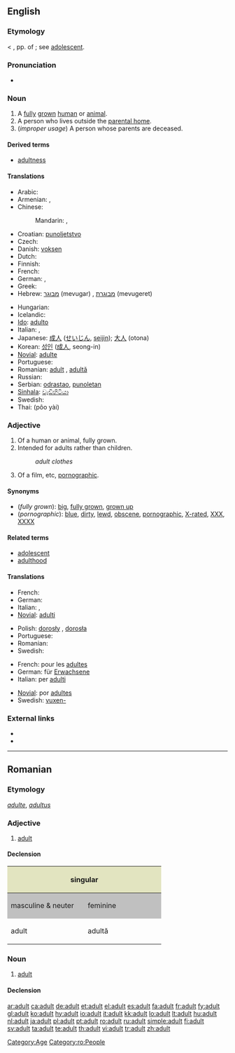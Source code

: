 ==English==

===Etymology===
< {{etyl|la}} {{term|adultus||grown up}}, pp. of {{term|adolescere||to grow up}}; see [[adolescent]].

===Pronunciation===
* {{audio|en-us-adult.ogg|Audio (US)}}

===Noun===
{{en-noun}}

# A [[fully]] [[grown]] [[human]] or [[animal]].
# A person who lives outside the [[parental home]].
# (''improper usage'') A person whose parents are deceased.

====Derived terms====
* [[adultness]]

====Translations====
{{trans-top|fully grown human}}
* Arabic: {{t-|ar|بالغ|m|tr=baaligh|sc=Arab}}
* Armenian: {{t-|hy|մեծահասակ|tr=meçahasak|sc=Hayeren|xs=Armenian}}, {{t|hy|չափահաս|tr=čapahas|sc=Hayeren|xs=Armenian}}
* Chinese:
*: Mandarin: {{t-|cmn|成人|tr=chéngrén|sc=Hani|xs=Mandarin}},  {{t-|cmn|大人|tr=dàrén|sc=Hani|xs=Mandarin}}
* Croatian: [[punoljetstvo]]
* Czech: {{t+|cs|dospělý|m}}
* Danish: [[voksen]]
* Dutch: {{t+|nl|volwassene}}
* Finnish: {{t+|fi|aikuinen}}
* French: {{t+|fr|adulte|m|f}}
* German: {{t+|de|Erwachsener|m}}, {{t+|de|Erwachsene|f}}
* Greek: {{t+|el|ενήλικας|sc=Grek}}
* Hebrew: [[מבוגר]] (mevugar) {{m}}, [[מבוגרת]] (mevugeret) {{f}}
{{trans-mid}}
* Hungarian: {{t+|hu|felnőtt}}
* Icelandic: {{t+|is|fullorðinn|m}}
* [[Ido]]: [[adulto]]
* Italian: {{t+|it|adulto|m}}, {{t-|it|adulta|f}}
* Japanese: [[成人]] ([[せいじん]], [[seijin]]); [[大人]] (otona)
* Korean: [[성인]] ([[成人]], seong-in)
* [[Novial]]: [[adulte]]
* Portuguese: {{t+|pt|adulto}}
* Romanian: [[adult#Romanian|adult]] {{m}}, [[adultă]] {{f}}
* Russian: {{t+|ru|взрослый|tr=vzróslyj|sc=Cyrl}}
* Serbian: [[odrastao]], [[punoletan]]
* [[Sinhala]]: [[වැඩිහිටියා]]
* Swedish: {{t+|sv|vuxen}}
* Thai: {{Thai|[[ผู้ใหญ่]]}} (pôo yài)
{{trans-bottom}}

===Adjective===
{{en-adj}}

# Of a human or animal, fully grown.
# Intended for adults rather than children.
#: ''adult clothes''
# Of a film, etc, [[pornographic]].

====Synonyms====
* (''fully grown''): [[big]], [[fully grown]], [[grown up]]
* (''pornographic''): [[blue]], [[dirty]], [[lewd]], [[obscene]], [[pornographic]], [[X-rated]], [[XXX]], [[XXXX]]

====Related terms====
* [[adolescent]]
* [[adulthood]]

====Translations====
{{trans-top|fully grown}}
* French: {{t+|fr|adulte|m|f}}
* German: {{t+|de|erwachsen}}
* Italian: {{t+|it|adulto|m}}, {{t-|it|adulta|f}}
* [[Novial]]: [[adulti]]
{{trans-mid}}
* Polish: [[dorosły]] {{m}}, [[dorosła]] {{f}}
* Portuguese: {{t+|pt|adulto}}
* Romanian: {{t+|ro|adult}}
* Swedish: {{t+|sv|vuxen}}
{{trans-bottom}}

{{trans-top|intended for adults}}
* French: pour les [[adulte]]s
* German: für [[Erwachsene]]
* Italian: per [[adulto|adulti]]
{{trans-mid}}
* [[Novial]]: por [[adultes]]
* Swedish: [[vuxen-]]
{{trans-bottom}}

{{trans-see|pornographic}}

===External links===
* {{R:Webster 1913}}
* {{R:Century 1911}}

[[Category:Age]]

----

==Romanian==

===Etymology===
{{etyl|fr|ro}} ''[[adulte]]'', {{etyl|la|ro}} ''[[adultus]]''

===Adjective===
{{ro-adj|4}}

# [[adult#Adjective|adult]]

====Declension====
<center>
{| style="background:#F0F0F0"

|-
! colspan="2" style="background:#e2e4c0" | singular
! colspan="2" style="background:#e2e4c0" | plural

|-
! style="width:10em;background:#C0C0C0" | masculine & neuter
! style="width:10em;background:#C0C0C0" | feminine
! style="width:10em;background:#C0C0C0" | masculine
! style="width:10em;background:#C0C0C0" | feminine & neuter

|-
| adult
| adultă
| adulţi
| adulte
|}
</center>

===Noun===
{{ro-noun|m|adulţi|f=adultă}}

# [[adult#Noun|adult]]

====Declension====
{{ro-noun-m|def=adultul|pl=adulţi}}

[[Category:ro:People]]

[[ar:adult]]
[[ca:adult]]
[[de:adult]]
[[et:adult]]
[[el:adult]]
[[es:adult]]
[[fa:adult]]
[[fr:adult]]
[[fy:adult]]
[[gl:adult]]
[[ko:adult]]
[[hy:adult]]
[[io:adult]]
[[it:adult]]
[[kk:adult]]
[[lo:adult]]
[[lt:adult]]
[[hu:adult]]
[[nl:adult]]
[[ja:adult]]
[[pl:adult]]
[[pt:adult]]
[[ro:adult]]
[[ru:adult]]
[[simple:adult]]
[[fi:adult]]
[[sv:adult]]
[[ta:adult]]
[[te:adult]]
[[th:adult]]
[[vi:adult]]
[[tr:adult]]
[[zh:adult]]